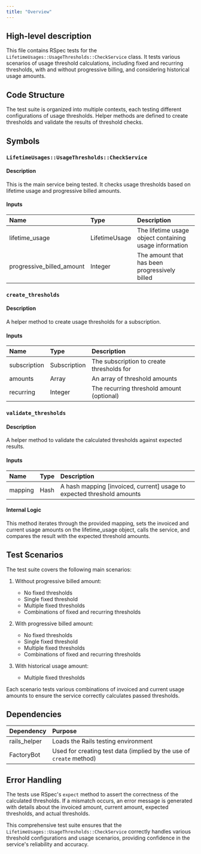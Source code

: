 ```yaml
---
title: "Overview"
---
```


## High-level description
This file contains RSpec tests for the `LifetimeUsages::UsageThresholds::CheckService` class. It tests various scenarios of usage threshold calculations, including fixed and recurring thresholds, with and without progressive billing, and considering historical usage amounts.

## Code Structure
The test suite is organized into multiple contexts, each testing different configurations of usage thresholds. Helper methods are defined to create thresholds and validate the results of threshold checks.

## Symbols

### `LifetimeUsages::UsageThresholds::CheckService`
#### Description
This is the main service being tested. It checks usage thresholds based on lifetime usage and progressive billed amounts.

#### Inputs
| Name | Type | Description |
|:-----|:-----|:------------|
| lifetime_usage | LifetimeUsage | The lifetime usage object containing usage information |
| progressive_billed_amount | Integer | The amount that has been progressively billed |

### `create_thresholds`
#### Description
A helper method to create usage thresholds for a subscription.

#### Inputs
| Name | Type | Description |
|:-----|:-----|:------------|
| subscription | Subscription | The subscription to create thresholds for |
| amounts | Array | An array of threshold amounts |
| recurring | Integer | The recurring threshold amount (optional) |

### `validate_thresholds`
#### Description
A helper method to validate the calculated thresholds against expected results.

#### Inputs
| Name | Type | Description |
|:-----|:-----|:------------|
| mapping | Hash | A hash mapping [invoiced, current] usage to expected threshold amounts |

#### Internal Logic
This method iterates through the provided mapping, sets the invoiced and current usage amounts on the lifetime_usage object, calls the service, and compares the result with the expected threshold amounts.

## Test Scenarios
The test suite covers the following main scenarios:

1. Without progressive billed amount:
   - No fixed thresholds
   - Single fixed threshold
   - Multiple fixed thresholds
   - Combinations of fixed and recurring thresholds

2. With progressive billed amount:
   - No fixed thresholds
   - Single fixed threshold
   - Multiple fixed thresholds
   - Combinations of fixed and recurring thresholds

3. With historical usage amount:
   - Multiple fixed thresholds

Each scenario tests various combinations of invoiced and current usage amounts to ensure the service correctly calculates passed thresholds.

## Dependencies
| Dependency | Purpose |
|:-----------|:--------|
| rails_helper | Loads the Rails testing environment |
| FactoryBot | Used for creating test data (implied by the use of `create` method) |

## Error Handling
The tests use RSpec's `expect` method to assert the correctness of the calculated thresholds. If a mismatch occurs, an error message is generated with details about the invoiced amount, current amount, expected thresholds, and actual thresholds.

This comprehensive test suite ensures that the `LifetimeUsages::UsageThresholds::CheckService` correctly handles various threshold configurations and usage scenarios, providing confidence in the service's reliability and accuracy.